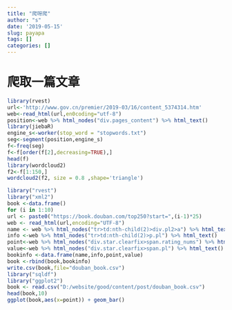 ```yaml
---
title: "爬呀爬"
author: "s"
date: '2019-05-15'
slug: payapa
tags: []
categories: []
---
```

# 爬取一篇文章
```r
library(rvest)
url<-'http://www.gov.cn/premier/2019-03/16/content_5374314.htm'
web<-read_html(url,en0coding="utf-8")
position<-web %>% html_nodes("div.pages_content") %>% html_text()
library(jiebaR)
engine_s<-worker(stop_word = "stopwords.txt")
seg<-segment(position,engine_s)
f<-freq(seg) 
f<-f[order(f[2],decreasing=TRUE),]
head(f)
library(wordcloud2)
f2<-f[1:150,]   
wordcloud2(f2, size = 0.8 ,shape='triangle')   

library("rvest")
library("xml2")          
book <-data.frame()           
for (i in 1:10)                
url <- paste0("https://book.douban.com/top250?start=",(i-1)*25) 
web <- read_html(url,encoding="UTF-8")
name <- web %>% html_nodes("tr>td:nth-child(2)>div.pl2>a") %>% html_text()
info <-web %>% html_nodes("tr>td:nth-child(2)>p.pl") %>% html_text()    
point<-web %>% html_nodes("div.star.clearfix>span.rating_nums") %>% html_text() %>% as.numeric() 
value<-web %>% html_nodes("div.star.clearfix>span.pl") %>% html_text() %>% as.character()    
bookinfo <-data.frame(name,info,point,value)
book <-rbind(book,bookinfo)
write.csv(book,file="douban_book.csv")    
library("sqldf")
library("ggplot2") 
book <- read.csv("D:/website/good/content/post/douban_book.csv") 
head(book,10)
ggplot(book,aes(x=point)) + geom_bar()


```

